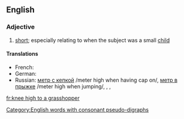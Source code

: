 ==English==

===Adjective===
{{en-adj|pos=[[knee]] [[high]] [[to]] [[a]] [[grasshopper]]|-}}

# {{idiomatic}} [[short]]; especially relating to when the subject was a small [[child]]

====Translations====
{{trans-top|short}}
* French: {{t|fr|haut comme trois pommes}}
* German: {{t|de|drei Käse hoch}}
* Russian: [[метр с кепкой]] /meter high when having cap on/, [[метр в прыжке]] /meter high when jumping/, {{qualifier|two "vershoks" from the night-pot}} {{t|ru|от горшка два вершка|tr=ot goršká dva veršká|sc=Cyrl}}, {{qualifier|meter high when having cap on}} {{t|ru|метр с кепкой|tr=metr s képkoj|sc=Cyrl}}, {{qualifier|meter high when jumping}} {{t|ru|метр в прыжке|tr=metr v pryžké|sc=Cyrl}}
{{trans-mid}}
{{trans-bottom}}

[[Category:English words with consonant pseudo-digraphs]]

[[fr:knee high to a grasshopper]]